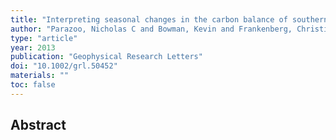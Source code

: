 ```yaml
---
title: "Interpreting seasonal changes in the carbon balance of southern Amazonia using measurements of XCO2 and chlorophyll fluorescence from GOSAT"
author: "Parazoo, Nicholas C and Bowman, Kevin and Frankenberg, Christian and Lee, Jung-Eun and Fisher, Joshua B and Worden, John and Jones, Dylan BA and Berry, Joseph and Collatz, G James and Baker, Ian T and others"
type: "article"
year: 2013
publication: "Geophysical Research Letters"
doi: "10.1002/grl.50452"
materials: ""
toc: false
---
```


## Abstract


